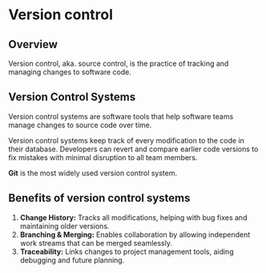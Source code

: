 # Version control

## Overview

Version control, aka. source control, is the practice of tracking and managing changes to software code.


## Version Control Systems

Version control systems are software tools that help software teams manage changes to source code over time.

Version control systems keep track of every modification to the code in their database. Developers can revert and compare earlier code versions to fix mistakes with minimal disruption to all team members.

**Git** is the most widely used version control system.


## Benefits of version control systems

1. **Change History:** Tracks all modifications, helping with bug fixes and maintaining older versions.  
2. **Branching & Merging:** Enables collaboration by allowing independent work streams that can be merged seamlessly.  
3. **Traceability:** Links changes to project management tools, aiding debugging and future planning.  
